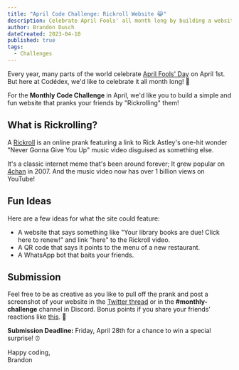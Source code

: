 ```yaml
---
title: "April Code Challenge: Rickroll Website 😹"
description: Celebrate April Fools' all month long by building a website that pranks the user with a Rickroll!
author: Brandon Dusch
dateCreated: 2023-04-10
published: true
tags:
  - Challenges
---
```


Every year, many parts of the world celebrate [April Fools' Day](https://en.wikipedia.org/wiki/April_Fools'_Day) on April 1st. But here at Codédex, we'd like to celebrate it all month long! 🥳

For the **Monthly Code Challenge** in April, we'd like you to build a simple and fun website that pranks your friends by "Rickrolling" them!

## What is Rickrolling?

A [Rickroll](https://en.wikipedia.org/wiki/Rickrolling) is an online prank featuring a link to Rick Astley's one-hit wonder "Never Gonna Give You Up" music video disguised as something else. 

It's a classic internet meme that's been around forever; It grew popular on [4chan](https://en.wikipedia.org/wiki/4chan) in 2007. And the music video now has over 1 billion views on YouTube!

## Fun Ideas

Here are a few ideas for what the site could feature:

- A website that says something like "Your library books are due! Click here to renew!" and link "here" to the Rickroll video.
- A QR code that says it points to the menu of a new restaurant.
- A WhatsApp bot that baits your friends.

## Submission

Feel free to be as creative as you like to pull off the prank and post a screenshot of your website in the [Twitter thread](https://twitter.com/codedex_io/status/1645496363055030293) or in the **#monthly-challenge** channel in Discord. Bonus points if you share your friends’ reactions like [this](https://www.youtube.com/watch?v=dQw4w9WgXcQ). 🕺

**Submission Deadline:** Friday, April 28th for a chance to win a special surprise! ⏰

Happy coding,  
Brandon
